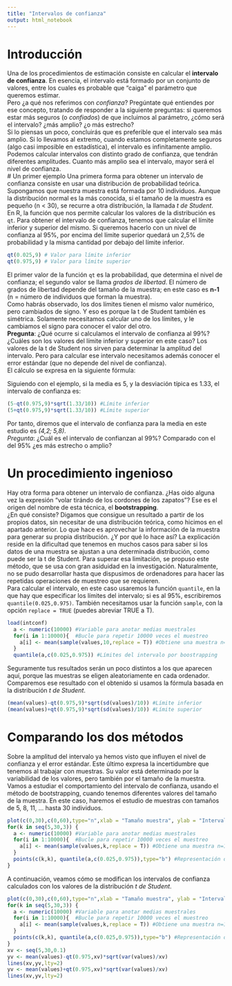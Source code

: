 ```yaml
---
title: "Intervalos de confianza"
output: html_notebook
---
```


# Introducción
Una de los procedimientos de estimación consiste en calcular el **intervalo de confianza**. En esencia, el intervalo está formado por un conjunto de valores, entre los cuales es probable que "caiga" el parámetro que queremos estimar.  
Pero ¿a qué nos referimos con *confianza*? Pregúntate qué entiendes por ese concepto, tratando de responder a la siguiente preguntas: si queremos estar más seguros (o *confiados*) de que incluimos al parámetro, ¿cómo será el intervalo? ¿más amplio? ¿o más estrecho?  
Si lo piensas un poco, concluirás que es preferible que el intervalo sea más amplio. Si lo llevamos al extremo, cuando estamos completamente seguros (algo casi imposible en estadística), el intervalo es infinitamente amplio.  
Podemos calcular intervalos con distinto grado de confianza, que tendrán diferentes amplitudes. Cuanto más amplio sea el intervalo, mayor será el nivel de confianza.  
# Un primer ejemplo
Una primera forma para obtener un intervalo de confianza consiste en usar una distribución de probabilidad teórica. Supongamos que nuestra muestra está formada por 10 individuos. Aunque la distribución normal es la más conocida, si el tamaño de la muestra es pequeño (n < 30), se recurre a otra distribución, la llamada *t de Student*.  
En R, la función que nos permite calcular los valores de la distribución es `qt`. Para obtener el intervalo de confianza, tenemos que calcular el límite inferior y superior del mismo. Si queremos hacerlo con un nivel de confianza al 95%, por encima del límite superior quedará un 2,5% de probabilidad y la misma cantidad por debajo del límite inferior.
```r
qt(0.025,9) # Valor para límite inferior
qt(0.975,9) # Valor para límite superior
```
El primer valor de la función `qt` es la probabilidad, que determina el nivel de confianza; el segundo valor se llama *grados de libertad*. El número de grados de libertad depende del tamaño de la muestra; en este caso es **n-1** (n = número de individuos que forman la muestra).  
Como habrás observado, los dos límites tienen el mismo valor numérico, pero cambiados de signo. Y eso es porque la t de Student también es simétrica. Solamente necesitamos calcular uno de los límites, y le cambiamos el signo para conocer el valor del otro.  
**Pregunta**: ¿Qué ocurre si calculamos el intervalo de confianza al 99%? ¿Cuáles son los valores del límite inferior y superior en este caso? 
Los valores de la t de Student nos sirven para determinar la amplitud del intervalo. Pero para calcular ese intervalo necesitamos además conocer el error estándar (que no depende del nivel de confianza).  
El cálculo se expresa en la siguiente fórmula:

Siguiendo con el ejemplo, si la media es 5, y la desviación típica es 1.33, el intervalo de confianza es:
```r
(5-qt(0.975,9)*sqrt(1.33/10)) #Límite inferior
(5+qt(0.975,9)*sqrt(1.33/10)) #Límite superior
```

Por tanto, diremos que el intervalo de confianza para la media en este estudio es *(4,2; 5,8)*.  
*Pregunta*: ¿Cuál es el intervalo de confianzan al 99%? Comparado con el del 95% ¿es más estrecho o amplio?

# Un procedimiento ingenioso
Hay otra forma para obtener un intervalo de confianza. ¿Has oido alguna vez la expresión "volar tirándo de los cordones de los zapatos"? Ese es el origen del nombre de esta técnica, el **bootstrapping**.  
¿En qué consiste? Digamos que consigue un resultado a partir de los propios datos, sin necesitar de una distribución teórica, como hicimos en el apartado anterior. Lo que hace es aprovechar la información de la muestra para generar su propia distribución. ¿Y por qué lo hace así? La explicación reside en la dificultad que tenemos en muchos casos para saber si los datos de una muestra se ajustan a una determinada distribución, como puede ser la t de Student. Para superar esa limitación, se propuso este método, que se usa con gran asiduidad en la investigación. Naturalmente, no se pudo desarrollar hasta que dispusimos de ordenadores para hacer las repetidas operaciones de muestreo que se requieren.  
Para calcular el intervalo, en este caso usaremos la función `quantile`, en la que hay que especificar los límites del intervalo; si es al 95%, escribiremos `quantile(0.025,0.975)`. También necesitamos usar la función `sample`, con la opción `replace = TRUE` (puedes abreviar TRUE a T).

```r
load(intconf)
  a <- numeric(10000) #Variable para anotar medias muestrales
  for(i in 1:10000){  #Bucle para repetir 10000 veces el muestreo
    a[i] <- mean(sample(values,10,replace = T)) #Obtiene una muestra n=10 y calcula la media
  }
  quantile(a,c(0.025,0.975)) #Límites del intervalo por boostrapping
```

Seguramente tus resultados serán un poco distintos a los que aparecen aquí, porque las muestras se eligen aleatoriamente en cada ordenador.  
Comparemos ese resultado con el obtenido si usamos la fórmula basada en la distribución *t de Student*.
```r
(mean(values)-qt(0.975,9)*sqrt(sd(values)/10)) #Límite inferior
(mean(values)+qt(0.975,9)*sqrt(sd(values)/10)) #Límite superior
```
# Comparando los dos métodos
Sobre la amplitud del intervalo ya hemos visto que influyen el nivel de confianza y el error estándar. Este último expresa la incertidumbre que tenemos al trabajar con muestras. Su valor está determinado por la variabilidad de los valores, pero también por el tamaño de la muestra.  
Vamos a estudiar el comportamiento del intervalo de confianza, usando el método de bootstrapping, cuando tenemos diferentes valores del tamaño de la muestra. En este caso, haremos el estudio de muestras con tamaños de 5, 8, 11, ... hasta 30 individuos.
```r
plot(c(0,30),c(0,60),type="n",xlab = "Tamaño muestra", ylab = "Intervalo de confianza") # Gráfica de los intervalos
for(k in seq(5,30,3)) {
  a <- numeric(10000) #Variable para anotar medias muestrales
  for(i in 1:10000){  #Bucle para repetir 10000 veces el muestreo
    a[i] <- mean(sample(values,k,replace = T)) #Obtiene una muestra n=10 y calcula la media
  }  
  points(c(k,k), quantile(a,c(0.025,0.975)),type="b") #Representación de cada intervalo
}
```

A continuación, veamos cómo se modifican los intervalos de confianza calculados con los valores de la distribución *t de Student*.
```r
plot(c(0,30),c(0,60),type="n",xlab = "Tamaño muestra", ylab = "Intervalo de confianza") # Gráfica de los intervalos
for(k in seq(5,30,3)) {
  a <- numeric(10000) #Variable para anotar medias muestrales
  for(i in 1:10000){  #Bucle para repetir 10000 veces el muestreo
    a[i] <- mean(sample(values,k,replace = T)) #Obtiene una muestra n=10 y calcula la media
  }  
  points(c(k,k), quantile(a,c(0.025,0.975)),type="b") #Representación de cada intervalo
}
xv <- seq(5,30,0.1)
yv <- mean(values)-qt(0.975,xv)*sqrt(var(values)/xv)
lines(xv,yv,lty=2)
yv <- mean(values)+qt(0.975,xv)*sqrt(var(values)/xv)
lines(xv,yv,lty=2)
```

